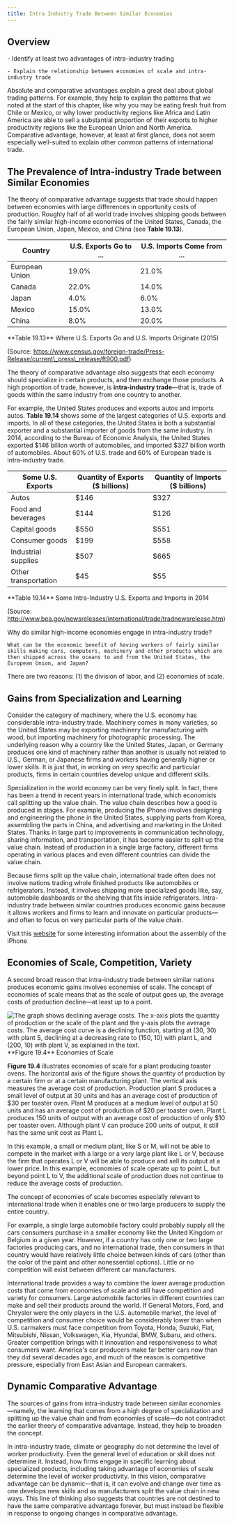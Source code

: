```yaml
---
title: Intra Industry Trade Between Similar Economies
---
```


## Overview

<Info title='By the end of this section, you will be able to:'>
    - Identify at least two advantages of intra-industry trading

    - Explain the relationship between economies of scale and intra-industry trade

</Info>

Absolute and comparative advantages explain a great deal about global trading patterns. For example, they help to explain the patterns that we noted at the start of this chapter, like why you may be eating fresh fruit from Chile or Mexico, or why lower productivity regions like Africa and Latin America are able to sell a substantial proportion of their exports to higher productivity regions like the European Union and North America. Comparative advantage, however, at least at first glance, does not seem especially well-suited to explain other common patterns of international trade.

## The Prevalence of Intra-industry Trade between Similar Economies

The theory of comparative advantage suggests that trade should happen between economies with large differences in opportunity costs of production. Roughly half of all world trade involves shipping goods between the fairly similar high-income economies of the United States, Canada, the European Union, Japan, Mexico, and China (see **Table 19.13**).

| Country        | U.S. Exports Go to ... | U.S. Imports Come from ... |
| -------------- | ---------------------- | -------------------------- |
| European Union | 19.0%                  | 21.0%                      |
| Canada         | 22.0%                  | 14.0%                      |
| Japan          | 4.0%                   | 6.0%                       |
| Mexico         | 15.0%                  | 13.0%                      |
| China          | 8.0%                   | 20.0%                      |

<Caption>
**Table 19.13** Where U.S. Exports Go and U.S. Imports Originate (2015)

(Source: https://www.census.gov/foreign-trade/Press-Release/current\_press\_release/ft900.pdf)

</Caption>

The theory of comparative advantage also suggests that each economy should specialize in certain products, and then exchange those products. A high proportion of trade, however, is **intra-industry trade**—that is, trade of goods within the same industry from one country to another.

For example, the United States produces and exports autos and imports autos. **Table 19.14** shows some of the largest categories of U.S. exports and imports. In all of these categories, the United States is both a substantial exporter and a substantial importer of goods from the same industry. In 2014, according to the Bureau of Economic Analysis, the United States exported $146 billion worth of automobiles, and imported $327 billion worth of automobiles. About 60% of U.S. trade and 60% of European trade is intra-industry trade.

| Some U.S. Exports    | Quantity of Exports ($ billions) | Quantity of Imports ($ billions) |
| -------------------- | -------------------------------- | -------------------------------- |
| Autos                | $146                             | $327                             |
| Food and beverages   | $144                             | $126                             |
| Capital goods        | $550                             | $551                             |
| Consumer goods       | $199                             | $558                             |
| Industrial supplies  | $507                             | $665                             |
| Other transportation | $45                              | $55                              |

<Caption>
**Table 19.14** Some Intra-Industry U.S. Exports and Imports in 2014

(Source: http://www.bea.gov/newsreleases/international/trade/tradnewsrelease.htm)

</Caption>

<Callout>
    Why do similar high-income economies engage in intra-industry trade?

    What can be the economic benefit of having workers of fairly similar skills making cars, computers, machinery and other products which are then shipped across the oceans to and from the United States, the European Union, and Japan?

</Callout>

There are two reasons: (1) the division of labor, and (2) economies of scale.

## Gains from Specialization and Learning

Consider the category of machinery, where the U.S. economy has considerable intra-industry trade. Machinery comes in many varieties, so the United States may be exporting machinery for manufacturing with wood, but importing machinery for photographic processing. The underlying reason why a country like the United States, Japan, or Germany produces one kind of machinery rather than another is usually not related to U.S., German, or Japanese firms and workers having generally higher or lower skills. It is just that, in working on very specific and particular products, firms in certain countries develop unique and different skills.

Specialization in the world economy can be very finely split. In fact, there has been a trend in recent years in international trade, which economists call splitting up the value chain. The value chain describes how a good is produced in stages. For example, producing the iPhone involves designing and engineering the phone in the United States, supplying parts from Korea, assembling the parts in China, and advertising and marketing in the United States. Thanks in large part to improvements in communication technology, sharing information, and transportation, it has become easier to split up the value chain. Instead of production in a single large factory, different firms operating in various places and even different countries can divide the value chain.

Because firms split up the value chain, international trade often does not involve nations trading whole finished products like automobiles or refrigerators. Instead, it involves shipping more specialized goods like, say, automobile dashboards or the shelving that fits inside refrigerators. Intra-industry trade between similar countries produces economic gains because it allows workers and firms to learn and innovate on particular products—and often to focus on very particular parts of the value chain.

Visit this [website](http://singaporeanipaduser.blogspot.com/2011/04/breakdown-of-iphone-components.html) for some interesting information about the assembly of the iPhone

## Economies of Scale, Competition, Variety

A second broad reason that intra-industry trade between similar nations produces economic gains involves economies of scale. The concept of economies of scale means that as the scale of output goes up, the average costs of production decline—at least up to a point.

<Image alt='The graph shows declining average costs. The x-axis plots the quantity of production or the scale of the plant and the y-axis plots the average costs. The average cost curve is a declining function, starting at (30, 30) with plant S, declining at a decreasing rate to (150, 10) with plant L, and (200, 10) with plant V, as explained in the text.' src='/images/module-5/chapter-19/section-3/a0198807b46c71f36896a56338fe313157f5fc29.png' floatLeft width={450} height={400}>
**Figure 19.4** Economies of Scale

</Image>

**Figure 19.4** illustrates economies of scale for a plant producing toaster ovens. The horizontal axis of the figure shows the quantity of production by a certain firm or at a certain manufacturing plant. The vertical axis measures the average cost of production. Production plant S produces a small level of output at 30 units and has an average cost of production of \$30 per toaster oven. Plant M produces at a medium level of output at 50 units and has an average cost of production of \$20 per toaster oven. Plant L produces 150 units of output with an average cost of production of only $10 per toaster oven. Although plant V can produce 200 units of output, it still has the same unit cost as Plant L.

In this example, a small or medium plant, like S or M, will not be able to compete in the market with a large or a very large plant like L or V, because the firm that operates L or V will be able to produce and sell its output at a lower price. In this example, economies of scale operate up to point L, but beyond point L to V, the additional scale of production does not continue to reduce the average costs of production.

<Callout>
  The concept of economies of scale becomes especially relevant to international
  trade when it enables one or two large producers to supply the entire country.
</Callout>

For example, a single large automobile factory could probably supply all the cars consumers purchase in a smaller economy like the United Kingdom or Belgium in a given year. However, if a country has only one or two large factories producing cars, and no international trade, then consumers in that country would have relatively little choice between kinds of cars (other than the color of the paint and other nonessential options). Little or no competition will exist between different car manufacturers.

International trade provides a way to combine the lower average production costs that come from economies of scale and still have competition and variety for consumers. Large automobile factories in different countries can make and sell their products around the world. If General Motors, Ford, and Chrysler were the only players in the U.S. automobile market, the level of competition and consumer choice would be considerably lower than when U.S. carmakers must face competition from Toyota, Honda, Suzuki, Fiat, Mitsubishi, Nissan, Volkswagen, Kia, Hyundai, BMW, Subaru, and others. Greater competition brings with it innovation and responsiveness to what consumers want. America's car producers make far better cars now than they did several decades ago, and much of the reason is competitive pressure, especially from East Asian and European carmakers.

## Dynamic Comparative Advantage

The sources of gains from intra-industry trade between similar economies—namely, the learning that comes from a high degree of specialization and splitting up the value chain and from economies of scale—do not contradict the earlier theory of comparative advantage. Instead, they help to broaden the concept.

In intra-industry trade, climate or geography do not determine the level of worker productivity. Even the general level of education or skill does not determine it. Instead, how firms engage in specific learning about specialized products, including taking advantage of economies of scale determine the level of worker productivity. In this vision, comparative advantage can be dynamic—that is, it can evolve and change over time as one develops new skills and as manufacturers split the value chain in new ways. This line of thinking also suggests that countries are not destined to have the same comparative advantage forever, but must instead be flexible in response to ongoing changes in comparative advantage.
